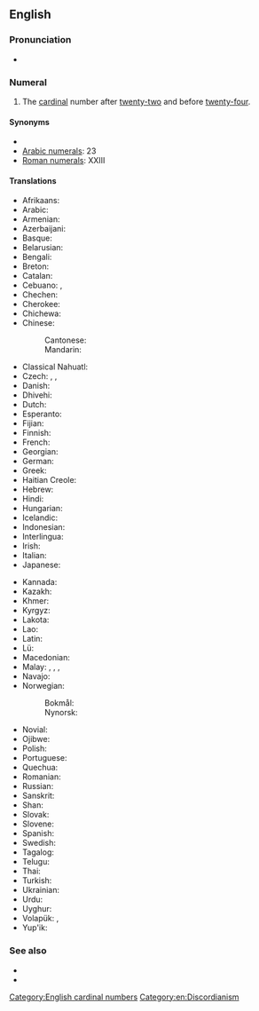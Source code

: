 ==English==
{{cardinalbox|en|22|23|24|twenty-two|twenty-four|ord=twenty-third}}

===Pronunciation===
* {{audio|en-us-twenty-three.ogg|Audio (US)|lang=en}}

===Numeral===
{{head|en|numeral}}

# The [[cardinal]] number after [[twenty-two]] and before [[twenty-four]].

====Synonyms====
* {{l|en|three and twenty}}
* [[w:Arabic numerals|Arabic numerals]]: 23
* [[w:Roman numerals|Roman numerals]]: XXIII

====Translations====
{{trans-top|twenty-three}}
* Afrikaans: {{t+|af|drie-en-twintig}}
* Arabic: {{t|ar|ثَلَاثَة وَعِشْرُون|tr=ṯalāṯa wa-ʿišrūn}}
* Armenian: {{t+|hy|քսաներեք}}
* Azerbaijani: {{t+|az|iyirmi üç}}
* Basque: {{t+|eu|hogeita hiru}}
* Belarusian: {{t|be|два́ццаць тры}}
* Bengali: {{t|bn|তেইশ|tr=teish}}
* Breton: {{t|br|tri-warn-ugent}}
* Catalan: {{t+|ca|vint-i-tres}}
* Cebuano: {{t|ceb|kawhaa`g tulo}}, {{t|ceb|baynete tres}}
* Chechen: {{t|ce|ткъе кхоъ}}
* Cherokee: {{t|chr|ᏔᎵᏍᎪ ᏦᎢ}}
* Chichewa: {{t|ny|makumi awiri n'zitatu}}
* Chinese:
*: Cantonese: {{t|yue|二十三|tr= 	ji6 sap6 saam1}}
*: Mandarin: {{t|cmn|二十三|tr=èr shí sān}}
* Classical Nahuatl: {{t|nci|cempōhualli omēyi}}
* Czech: {{t+|cs|dvacet tři}}, {{t+|cs|třiadvacet}},
* Danish: {{t|da|treogtyve}}
* Dhivehi: {{t|dv|ތޭވީސް}}
* Dutch: {{t+|nl|drieëntwintig}}
* Esperanto: {{t|eo|dudek tri}}
* Fijian: {{t|fj|ruasagavulu ka tolu}}
* Finnish: {{t|fi|kaksikymmentäkolme}}
* French: {{t+|fr|vingt-trois|m}}
* Georgian: {{t|ka|ოცდასამი}}
* German: {{t+|de|dreiundzwanzig}}
* Greek: {{t|el|είκοσι τρείς}}
* Haitian Creole: {{t|ht|venntwa}}
* Hebrew: {{t|he|עשרים־ושלשה|tr=esrím və-shloshá}}
* Hindi: {{t+|hi|तेईस}}
* Hungarian: {{t+|hu|huszonhárom}}
* Icelandic: {{t+|is|tuttugu og þrír}}
* Indonesian: {{t|id|dua puluh tiga}}
* Interlingua: {{t|ia|vinti-tres}}
* Irish: {{t|ga|fiche a trí}}
* Italian: {{t+|it|ventitré}}
* Japanese: {{t|ja|二十三|tr=ni-jū-san}}
{{trans-mid}}
* Kannada: {{t|kn|ಇಪ್ಪತ್ತಮೂರು}}
* Kazakh: {{t|kk|жиырма үш}}
* Khmer: {{t|km|ម្ភៃ​បី|tr=mpʰey bəy}}
* Kyrgyz: {{t|ky|жыйырма үч}}
* Lakota: {{t|lkt|wikčémna núŋpa aké yámni}}
* Lao: {{t|lo|ຊາວສາມ}}
* Latin: {{t|la|vigintitres}}
* Lü: {{t|khb|ᦌᦱᧁᦉᦱᧄ|tr=saaw4 saam1}}
* Macedonian: {{t|mk|два́есет и три}}
* Malay: {{t|ms|dua puluh tiga}}, {{t|ms|dua puluh telu}}, {{t|ms|tiga likur}}, {{t|ms|telu likur}}
* Navajo: {{t|nv|naadįįtááʼ}}
* Norwegian:
*: Bokmål: {{t|no|tjuetre}}
*: Nynorsk: {{t|nn|tjuetre}}
* Novial: {{t|nov|duanti-tri}}
* Ojibwe: {{t|oj|niishtana-ashi-nswi}}
* Polish: {{t|pl|dwadzieścia trzy}}
* Portuguese: {{t|pt|vinte e três|m}}
* Quechua: {{t|qu|iskay chunka kimsayuq}}
* Romanian: {{t|ro|douăzeci și trei}}
* Russian: {{t+|ru|два́дцать три}}
* Sanskrit: {{t+|sa|त्रयोविंशति|f}}
* Shan: {{t|shn|သၢဝ်းသၢမ်}}
* Slovak: {{t|sk|dvadsať tri}}
* Slovene: {{t|sl|triindvajset}}
* Spanish: {{t+|es|veintitrés}}
* Swedish: {{t+|sv|tjugotre}}
* Tagalog: {{t|tl|beintitres}}
* Telugu: {{t|te|ఇరవై మూడు}}
* Thai: {{t|th|ยี่สิบสาม}}
* Turkish: {{t+|tr|yirmi üç}}
* Ukrainian: {{t|uk|два́дцять три}}
* Urdu: {{t|ur|تیئیس|tr=teīs}}
* Uyghur: {{t|ug|يىگىرمە ئۈچ}}
* Volapük: {{t|vo|teldegkil}}, {{t|vo|telsekil}} {{qualifier|older term, obsolete}}
* Yup'ik: {{t|esu|yuinaq pingayun}}
{{trans-bottom}}

===See also===
* {{l|en|twenty-two}}
* {{l|en|twenty-four}}

[[Category:English cardinal numbers]]
[[Category:en:Discordianism]]